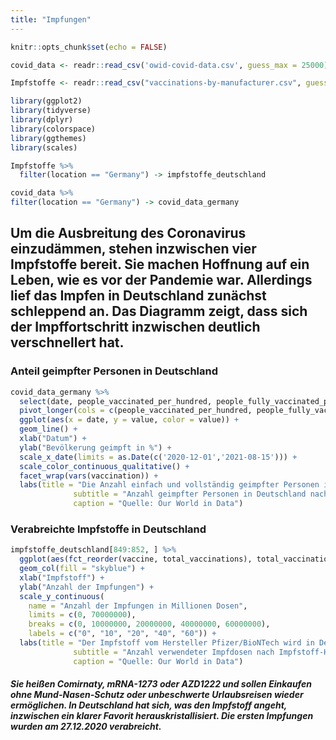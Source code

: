```yaml
---
title: "Impfungen"
---
```


```r
knitr::opts_chunk$set(echo = FALSE)
```

```r
covid_data <- readr::read_csv('owid-covid-data.csv', guess_max = 25000)
```

```r
Impfstoffe <- readr::read_csv("vaccinations-by-manufacturer.csv", guess_max = 75000)
```

```r
library(ggplot2)
library(tidyverse)
library(dplyr)
library(colorspace)
library(ggthemes)
library(scales)
```

```r
Impfstoffe %>%
  filter(location == "Germany") -> impfstoffe_deutschland
```

```r
covid_data %>%
filter(location == "Germany") -> covid_data_germany 
```

## Um die Ausbreitung des Coronavirus einzudämmen, stehen inzwischen vier Impfstoffe bereit. Sie machen Hoffnung auf ein Leben, wie es vor der Pandemie war. Allerdings lief das Impfen in Deutschland zunächst schleppend an. Das Diagramm zeigt, dass sich der Impffortschritt inzwischen deutlich verschnellert hat.

### Anteil geimpfter Personen in Deutschland

```r
covid_data_germany %>%
  select(date, people_vaccinated_per_hundred, people_fully_vaccinated_per_hundred) %>%
  pivot_longer(cols = c(people_vaccinated_per_hundred, people_fully_vaccinated_per_hundred), names_to = "vaccination") %>%
  ggplot(aes(x = date, y = value, color = value)) +
  geom_line() +
  xlab("Datum") +
  ylab("Bevölkerung geimpft in %") +
  scale_x_date(limits = as.Date(c('2020-12-01','2021-08-15'))) +
  scale_color_continuous_qualitative() +
  facet_wrap(vars(vaccination)) +
  labs(title = "Die Anzahl einfach und vollständig geimpfter Personen in Deutschland\nsteigt seit Anfang des Jahres 2021 stark an",
              subtitle = "Anzahl geimpfter Personen in Deutschland nach Datum",
              caption = "Quelle: Our World in Data")
```

### Verabreichte Impfstoffe in Deutschland

```r
impfstoffe_deutschland[849:852, ] %>%
  ggplot(aes(fct_reorder(vaccine, total_vaccinations), total_vaccinations)) +
  geom_col(fill = "skyblue") +
  xlab("Impfstoff") +
  ylab("Anzahl der Impfungen") +
  scale_y_continuous(
    name = "Anzahl der Impfungen in Millionen Dosen",
    limits = c(0, 70000000),
    breaks = c(0, 10000000, 20000000, 40000000, 60000000),
    labels = c("0", "10", "20", "40", "60")) +
  labs(title = "Der Impfstoff vom Hersteller Pfizer/BioNTech wird in Deutschland\nmit großem Abtand am meisten verabreicht",
              subtitle = "Anzahl verwendeter Impfdosen nach Impfstoff-Hersteller",
              caption = "Quelle: Our World in Data")
```

##### Sie heißen Comirnaty, mRNA-1273 oder AZD1222 und sollen Einkaufen ohne Mund-Nasen-Schutz oder unbeschwerte Urlaubsreisen wieder ermöglichen. In Deutschland hat sich, was den Impfstoff angeht, inzwischen ein klarer Favorit herauskristallisiert. Die ersten Impfungen wurden am 27.12.2020 verabreicht.